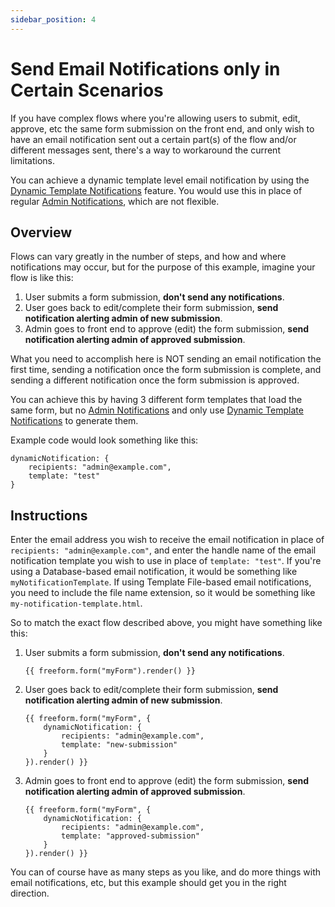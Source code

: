 ```yaml
---
sidebar_position: 4
---
```


# Send Email Notifications only in Certain Scenarios

If you have complex flows where you're allowing users to submit, edit, approve, etc the same form submission on the front end, and only wish to have an email notification sent out a certain part(s) of the flow and/or different messages sent, there's a way to workaround the current limitations.

You can achieve a dynamic template level email notification by using the [Dynamic Template Notifications](../forms/email-notifications.md#dynamic-template-notifications) feature. You would use this in place of regular [Admin Notifications](../forms/email-notifications.md#admin-notifications), which are not flexible.

## Overview

Flows can vary greatly in the number of steps, and how and where notifications may occur, but for the purpose of this example, imagine your flow is like this:

1. User submits a form submission, **don't send any notifications**.
2. User goes back to edit/complete their form submission, **send notification alerting admin of new submission**.
3. Admin goes to front end to approve (edit) the form submission, **send notification alerting admin of approved submission**.

What you need to accomplish here is NOT sending an email notification the first time, sending a notification once the form submission is complete, and sending a different notification once the form submission is approved.

You can achieve this by having 3 different form templates that load the same form, but no [Admin Notifications](../forms/email-notifications.md#admin-notifications) and only use [Dynamic Template Notifications](../forms/email-notifications.md#dynamic-template-notifications) to generate them.

Example code would look something like this:

```twig showLineNumbers
dynamicNotification: {
    recipients: "admin@example.com",
    template: "test"
}
```

## Instructions

Enter the email address you wish to receive the email notification in place of `recipients: "admin@example.com"`, and enter the handle name of the email notification template you wish to use in place of `template: "test"`. If you're using a Database-based email notification, it would be something like `myNotificationTemplate`. If using Template File-based email notifications, you need to include the file name extension, so it would be something like `my-notification-template.html`.

So to match the exact flow described above, you might have something like this:

1. User submits a form submission, **don't send any notifications**.
   ```twig showLineNumbers
   {{ freeform.form("myForm").render() }}
   ```
2. User goes back to edit/complete their form submission, **send notification alerting admin of new submission**.
   ```twig showLineNumbers {2-5}
   {{ freeform.form("myForm", {
       dynamicNotification: {
           recipients: "admin@example.com",
           template: "new-submission"
       }
   }).render() }}
   ```
3. Admin goes to front end to approve (edit) the form submission, **send notification alerting admin of approved submission**.
   ```twig showLineNumbers {2-5}
   {{ freeform.form("myForm", {
       dynamicNotification: {
           recipients: "admin@example.com",
           template: "approved-submission"
       }
   }).render() }}
   ```

You can of course have as many steps as you like, and do more things with email notifications, etc, but this example should get you in the right direction.
